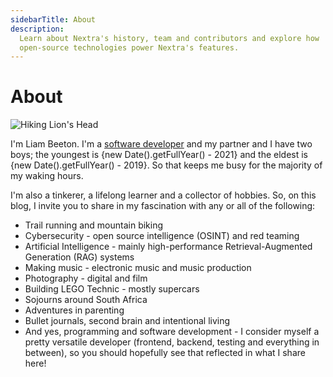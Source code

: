 ```yaml
---
sidebarTitle: About
description:
  Learn about Nextra's history, team and contributors and explore how
  open-source technologies power Nextra's features.
---
```


# About

![Hiking Lion's Head](/lion.jpg)

I'm Liam Beeton. I'm a [software developer](https://www.linkedin.com/in/liambeeton) and my partner and I have two boys; the youngest is {new Date().getFullYear() - 2021} and the eldest is {new Date().getFullYear() - 2019}. So that keeps me busy for the majority of my waking hours.

I'm also a tinkerer, a lifelong learner and a collector of hobbies. So, on this blog, I invite you to share in my fascination with any or all of the following:

- Trail running and mountain biking
- Cybersecurity - open source intelligence (OSINT) and red teaming
- Artificial Intelligence - mainly high-performance Retrieval-Augmented Generation (RAG) systems
- Making music - electronic music and music production
- Photography - digital and film
- Building LEGO Technic - mostly supercars
- Sojourns around South Africa
- Adventures in parenting
- Bullet journals, second brain and intentional living
- And yes, programming and software development - I consider myself a pretty versatile developer (frontend, backend, testing and everything in between), so you should hopefully see that reflected in what I share here!
